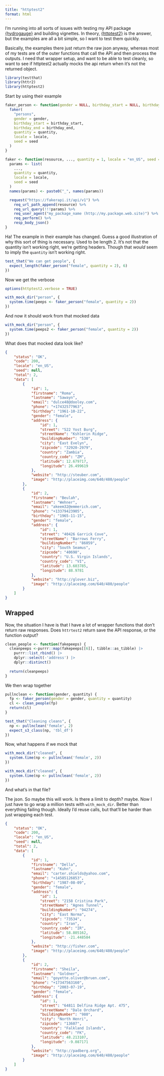 ```yaml
---
title: "httptest2"
format: html
---
```


I'm running into all sorts of issues with testing my API package [{hydrogauge}](github.com/galenholt/hydrogauge) and building vignettes. In theory, [{httptest2}](enpiar.com/httptest2) is the answer, but the examples are all a bit simple, so I want to test them quickly.

Basically, the examples there just return the raw json anyway, whereas most of my tests are of the outer functions that call the API and then process the outputs. I need that wrapper setup, and want to be able to test cleanly, so want to see if httptest2 actually mocks the api return when it's not the returned object.

```r
library(testthat)
library(httr2)
library(httptest2)
```

Start by using their example

```r
faker_person <- function(gender = NULL, birthday_start = NULL, birthday_end = NULL, quantity = 1, locale = "en_US", seed = NULL) {
  faker(
    "persons",
    gender = gender,
    birthday_start = birthday_start,
    birthday_end = birthday_end,
    quantity = quantity,
    locale = locale,
    seed = seed
  )
}

faker <- function(resource, ..., quantity = 1, locale = "en_US", seed = NULL) {
  params <- list(
    ...,
    quantity = quantity,
    locale = locale,
    seed = seed
  )
  names(params) <- paste0("_", names(params))

  request("https://fakerapi.it/api/v1") %>%
    req_url_path_append(resource) %>%
    req_url_query(!!!params) %>%
    req_user_agent("my_package_name (http://my.package.web.site)") %>%
    req_perform() %>%
    resp_body_json()
}
```

Ha! The example in their example has changed. Guess a good illustration of why this sort of thing is necessary. Used to be length 2. It's not that the quantity isn't working right, we're getting headers. Though that *would* seem to imply the `quantity` isn't working right.

```r
test_that("We can get people", {
  expect_length(faker_person("female", quantity = 2), 6)
})
```

Now we get the verbose

```r
options(httptest2.verbose = TRUE)

with_mock_dir("person", {
  system.time(peeps <- faker_person("female", quantity = 2))
})

```

And now it should work from that mocked data

```r
with_mock_dir("person", {
  system.time(peeps2 <- faker_person("female", quantity = 2))
})
```

What does that mocked data look like?

``` json
{
    "status": "OK",
    "code": 200,
    "locale": "en_US",
    "seed": null,
    "total": 2,
    "data": [
        {
            "id": 1,
            "firstname": "Roma",
            "lastname": "Sawayn",
            "email": "dulce48@dooley.com",
            "phone": "+17432577963",
            "birthday": "1961-10-22",
            "gender": "female",
            "address": {
                "id": 1,
                "street": "522 Yost Burg",
                "streetName": "Kshlerin Ridge",
                "buildingNumber": "530",
                "city": "East Evelyn",
                "zipcode": "32920-2979",
                "country": "Zambia",
                "country_code": "ZM",
                "latitude": 12.679717,
                "longitude": 26.499619
            },
            "website": "http://steuber.com",
            "image": "http://placeimg.com/640/480/people"
        },
        {
            "id": 2,
            "firstname": "Beulah",
            "lastname": "Wehner",
            "email": "akeem32@emmerich.com",
            "phone": "+13379423905",
            "birthday": "1965-11-15",
            "gender": "female",
            "address": {
                "id": 1,
                "street": "40426 Garrick Cove",
                "streetName": "Barrows Ferry",
                "buildingNumber": "86059",
                "city": "South Seamus",
                "zipcode": "40698",
                "country": "U.S. Virgin Islands",
                "country_code": "VI",
                "latitude": 13.603785,
                "longitude": 88.9781
            },
            "website": "http://glover.biz",
            "image": "http://placeimg.com/640/480/people"
        }
    ]
}
```

## Wrapped

Now, the situation I have is that I have a lot of wrapper functions that don't return raw responses. Does `httrtest2` return save the API response, or the function output?

```r
clean_people <- function(fakepeeps) {
  cleanpeeps <-purrr::map(fakepeeps[[6]], tibble::as_tibble) |> 
    purrr::list_rbind() |> 
    dplyr::select(-'address') |> 
    dplyr::distinct()
  
  return(cleanpeeps)
}
```

We then wrap together

```r
pullnclean <- function(gender, quantity) {
  fp <- faker_person(gender = gender, quantity = quantity)
  cl <- clean_people(fp)
  return(cl)
}
```

```r
test_that("Cleaning cleans", {
  np <- pullnclean('female', 2)
  expect_s3_class(np, 'tbl_df')
})
```

Now, what happens if we mock that

```r
with_mock_dir("cleaned", {
  system.time(np <- pullnclean('female', 2))
})
```

```r
with_mock_dir("cleaned", {
  system.time(np <- pullnclean('female', 2))
})
```

And what's in that file?

The json. So maybe this will work. Is there a limit to depth? maybe. Now I just have to go wrap a million tests with `with_mock_dir`. Better than everything failing though. Ideally I'd reuse calls, but that'll be harder than just wrapping each test.

``` json
{
    "status": "OK",
    "code": 200,
    "locale": "en_US",
    "seed": null,
    "total": 2,
    "data": [
        {
            "id": 1,
            "firstname": "Della",
            "lastname": "Kuhn",
            "email": "carter.shields@yahoo.com",
            "phone": "+14585126853",
            "birthday": "1987-08-09",
            "gender": "female",
            "address": {
                "id": 1,
                "street": "2158 Cristina Park",
                "streetName": "Agnes Tunnel",
                "buildingNumber": "94274",
                "city": "East Norma",
                "zipcode": "73534",
                "country": "Iran",
                "country_code": "IR",
                "latitude": 58.805162,
                "longitude": -21.448584
            },
            "website": "http://fisher.com",
            "image": "http://placeimg.com/640/480/people"
        },
        {
            "id": 2,
            "firstname": "Sheila",
            "lastname": "Goldner",
            "email": "goyette.oliver@bruen.com",
            "phone": "+17347563160",
            "birthday": "2003-07-19",
            "gender": "female",
            "address": {
                "id": 1,
                "street": "64811 Delfina Ridge Apt. 475",
                "streetName": "Dale Orchard",
                "buildingNumber": "980",
                "city": "North Henri",
                "zipcode": "13607",
                "country": "Falkland Islands",
                "country_code": "FK",
                "latitude": 48.213107,
                "longitude": -9.087171
            },
            "website": "http://padberg.org",
            "image": "http://placeimg.com/640/480/people"
        }
    ]
}
```
